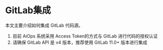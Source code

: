 # GitLab集成

本文主要介绍如何集成 GitLab 代码源。

1. 目前 AiOps 系统采用  Access Token的方式与 GitLab 进行代码的授权认证
2. 请确保 GitLab API 是 v4 版本，推荐使用 GitLab 11.0+ 版本进行集成



